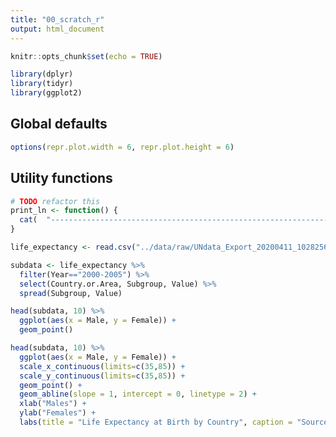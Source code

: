 ```yaml
---
title: "00_scratch_r"
output: html_document
---
```


```r
knitr::opts_chunk$set(echo = TRUE)
```


```r
library(dplyr)
library(tidyr)
library(ggplot2)
```

## Global defaults

```r
options(repr.plot.width = 6, repr.plot.height = 6)

```


## Utility functions

```r
# TODO refactor this 
print_ln <- function() {
  cat(  "--------------------------------------------------------------------------------\n"  )
}
```


```r
life_expectancy <- read.csv("../data/raw/UNdata_Export_20200411_102825637.csv", stringsAsFactors = FALSE)

```


```r

subdata <- life_expectancy %>% 
  filter(Year=="2000-2005") %>%
  select(Country.or.Area, Subgroup, Value) %>%
  spread(Subgroup, Value)

```



```r
head(subdata, 10) %>%
  ggplot(aes(x = Male, y = Female)) +
  geom_point() 

```


```r
head(subdata, 10) %>%
  ggplot(aes(x = Male, y = Female)) +
  scale_x_continuous(limits=c(35,85)) +
  scale_y_continuous(limits=c(35,85)) +
  geom_point() + 
  geom_abline(slope = 1, intercept = 0, linetype = 2) + 
  xlab("Males") +
  ylab("Females") +
  labs(title = "Life Expectancy at Birth by Country", caption = "Source: United Nations Statistics Division")


```


```r


```


```r


```


```r


```


```r


```


```r


```


```r


```


```r


```


```r


```


```r


```


```r


```


```r


```


```r


```


```r


```


```r


```


```r


```


```r


```

